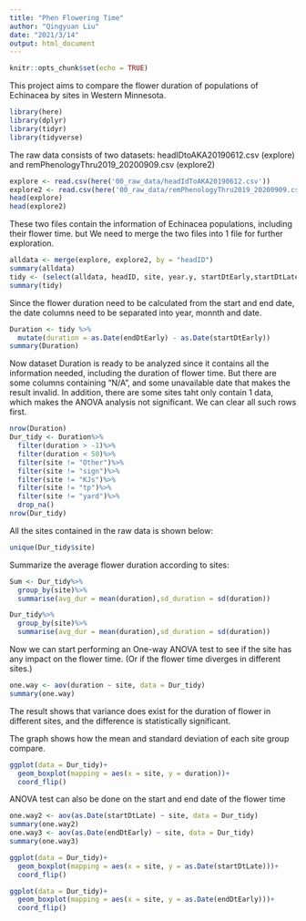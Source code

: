 ```yaml
---
title: "Phen Flowering Time"
author: "Qingyuan Liu"
date: "2021/3/14"
output: html_document
---
```


```r
knitr::opts_chunk$set(echo = TRUE)
```

This project aims to compare the flower duration of populations of Echinacea by sites in Western Minnesota.

```r
library(here)
library(dplyr)
library(tidyr)
library(tidyverse)
```

The raw data consists of two datasets: headIDtoAKA20190612.csv (explore) 
and remPhenologyThru2019_20200909.csv (explore2)

```r
explore <- read.csv(here('00_raw_data/headIdToAKA20190612.csv'))
explore2 <- read.csv(here('00_raw_data/remPhenologyThru2019_20200909.csv'))
head(explore)
head(explore2)
```

These two files contain the information of Echinacea populations, including their flower time. but We need to merge the two files into 1 file for further exploration.

```r
alldata <- merge(explore, explore2, by = "headID")
summary(alldata)
tidy <- (select(alldata, headID, site, year.y, startDtEarly,startDtLate, endDtEarly, endDtLate))
summary(tidy)
```

Since the flower duration need to be calculated from the start and end date, the date columns need to be separated into year, monnth and date.

```r
Duration <- tidy %>% 
  mutate(duration = as.Date(endDtEarly) - as.Date(startDtEarly))
summary(Duration)
```

Now dataset Duration is ready to be analyzed since it contains all the information needed, including the duration of flower time. 
But there are some columns containing "N/A", and some unavailable date that makes the result invalid.
In addition, there are some sites taht only contain 1 data, which makes the ANOVA analysis not significant.
We can clear all such rows first.
```r
nrow(Duration)
Dur_tidy <- Duration%>% 
  filter(duration > -1)%>%
  filter(duration < 50)%>%
  filter(site != "Other")%>%
  filter(site != "sign")%>%
  filter(site != "KJs")%>%
  filter(site != "tp")%>%
  filter(site != "yard")%>%
  drop_na()
nrow(Dur_tidy)
```

All the sites contained in the raw data is shown below:

```r
unique(Dur_tidy$site)
```

Summarize the average flower duration according to sites:

```r
Sum <- Dur_tidy%>%
  group_by(site)%>%
  summarise(avg_dur = mean(duration),sd_duration = sd(duration))

Dur_tidy%>%
  group_by(site)%>%
  summarise(avg_dur = mean(duration),sd_duration = sd(duration))
```

Now we can start performing an One-way ANOVA test to see if the site has any impact on the flower time.
(Or if the flower time diverges in different sites.)

```r
one.way <- aov(duration ~ site, data = Dur_tidy)
summary(one.way)
```

The result shows that variance does exist for the duration of flower in different sites, and the difference is statistically significant.

The graph shows how the mean and standard deviation of each site group compare.

```r
ggplot(data = Dur_tidy)+
  geom_boxplot(mapping = aes(x = site, y = duration))+
  coord_flip()
```

ANOVA test can also be done on the start and end date of the flower time
```r
one.way2 <- aov(as.Date(startDtLate) ~ site, data = Dur_tidy)
summary(one.way2)
one.way3 <- aov(as.Date(endDtEarly) ~ site, data = Dur_tidy)
summary(one.way3)
```

```r
ggplot(data = Dur_tidy)+
  geom_boxplot(mapping = aes(x = site, y = as.Date(startDtLate)))+
  coord_flip()

ggplot(data = Dur_tidy)+
  geom_boxplot(mapping = aes(x = site, y = as.Date(endDtEarly)))+
  coord_flip()
```